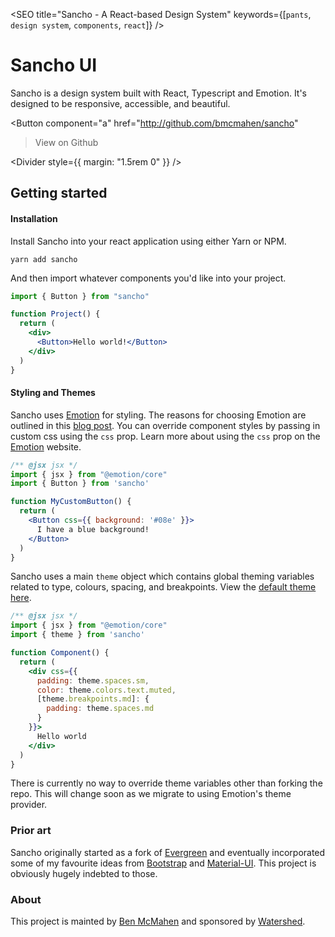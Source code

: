 
<SEO
  title="Sancho - A React-based Design System"
  keywords={[`pants`, `design system`, `components`, `react`]}
/>


# Sancho UI

Sancho is a design system built with React, Typescript and Emotion. It's designed to be responsive, accessible, and beautiful.

<Button
component="a"
href="http://github.com/bmcmahen/sancho"
> View on Github

</Button>

<Divider style={{ margin: "1.5rem 0" }} />

## Getting started

#### Installation

Install Sancho into your react application using either Yarn or NPM.

```
yarn add sancho
```

And then import whatever components you'd like into your project.

```.jsx
import { Button } from "sancho"

function Project() {
  return (
    <div>
      <Button>Hello world!</Button>
    </div>
  )
}
```

#### Styling and Themes

Sancho uses [Emotion](https://emotion.sh/docs/introduction) for styling. The reasons for choosing Emotion are outlined in this [blog post](https://benmcmahen.com/why-i-choose-emotion/). You can override component styles by passing in custom css using the `css` prop. Learn more about using the `css` prop on the [Emotion](https://emotion.sh/docs/css-prop) website.

```.jsx
/** @jsx jsx */
import { jsx } from "@emotion/core"
import { Button } from 'sancho'

function MyCustomButton() {
  return (
    <Button css={{ background: '#08e' }}>
      I have a blue background!
    </Button>
  )
}
```

Sancho uses a main `theme` object which contains global theming variables related to type, colours, spacing, and breakpoints. View the [default theme here](https://github.com/bmcmahen/sancho/blob/master/src/Theme/index.ts).

```.jsx
/** @jsx jsx */
import { jsx } from "@emotion/core"
import { theme } from 'sancho'

function Component() {
  return (
    <div css={{
      padding: theme.spaces.sm,
      color: theme.colors.text.muted,
      [theme.breakpoints.md]: {
        padding: theme.spaces.md
      }
    }}>
      Hello world
    </div>
  )
}
```

There is currently no way to override theme variables other than forking the repo. This will change soon as we migrate to using Emotion's theme provider.

### Prior art

Sancho originally started as a fork of [Evergreen](https://evergreen.segment.com/) and eventually incorporated some of my favourite ideas from [Bootstrap](https://getbootstrap.com/) and [Material-UI](https://material-ui.com/). This project is obviously hugely indebted to those.

### About

This project is mainted by [Ben McMahen](http://benmcmahen.com) and sponsored by [Watershed](http://www.watershed-ed.org).
